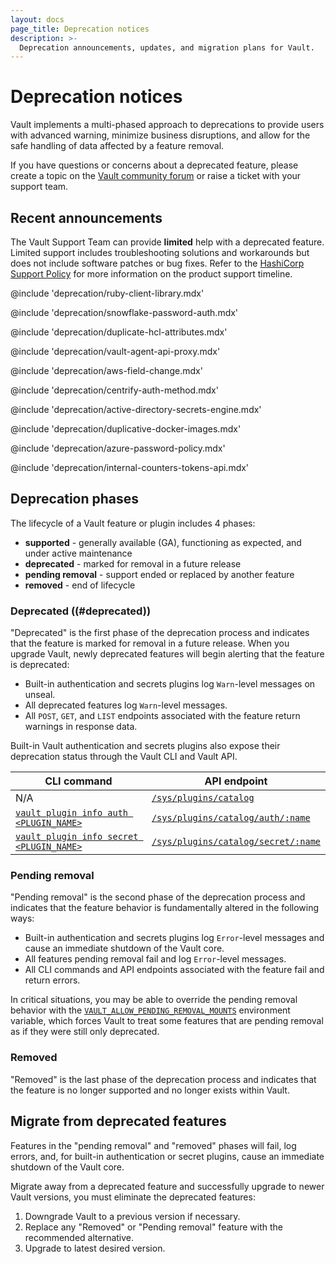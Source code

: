 ```yaml
---
layout: docs
page_title: Deprecation notices
description: >-
  Deprecation announcements, updates, and migration plans for Vault.
---
```


# Deprecation notices

Vault implements a multi-phased approach to deprecations to provide users with
advanced warning, minimize business disruptions, and allow for the safe handling
of data affected by a feature removal.

<Highlight title="Have questions?">

If you have questions or concerns about a deprecated feature, please create a
topic on the [Vault community forum](https://discuss.hashicorp.com/c/vault/30)
or raise a ticket with your support team.

</Highlight>

<a id="announcements" />

## Recent announcements

<Tabs>
<Tab heading="DEPRECATED">

<EnterpriseAlert product="vault">
  The Vault Support Team can provide <b>limited</b> help with a deprecated feature.
  Limited support includes troubleshooting solutions and workarounds but does not
  include software patches or bug fixes. Refer to
  the <a href="https://support.hashicorp.com/hc/en-us/articles/360021185113-Support-Period-and-End-of-Life-EOL-Policy">HashiCorp Support Policy</a> for
  more information on the product support timeline.
</EnterpriseAlert>

@include 'deprecation/ruby-client-library.mdx'

@include 'deprecation/snowflake-password-auth.mdx'

@include 'deprecation/duplicate-hcl-attributes.mdx'

</Tab>
<Tab heading="PENDING REMOVAL">

@include 'deprecation/vault-agent-api-proxy.mdx'

@include 'deprecation/aws-field-change.mdx'

@include 'deprecation/centrify-auth-method.mdx'

</Tab>
<Tab heading="REMOVED">

@include 'deprecation/active-directory-secrets-engine.mdx'

@include 'deprecation/duplicative-docker-images.mdx'

@include 'deprecation/azure-password-policy.mdx'

@include 'deprecation/internal-counters-tokens-api.mdx'

</Tab>
</Tabs>

<a id="phases" />

## Deprecation phases

The lifecycle of a Vault feature or plugin includes 4 phases:

- **supported** - generally available (GA), functioning as expected, and under
  active maintenance
- **deprecated** - marked for removal in a future release
- **pending removal** - support ended or replaced by another feature
- **removed** - end of lifecycle

### Deprecated ((#deprecated))

"Deprecated" is the first phase of the deprecation process and indicates that
the feature is marked for removal in a future release. When you upgrade Vault,
newly deprecated features will begin alerting that the feature is deprecated:

- Built-in authentication and secrets plugins log `Warn`-level messages on
  unseal.
- All deprecated features log `Warn`-level messages.
- All `POST`, `GET`, and `LIST` endpoints associated with the feature return
  warnings in response data.

Built-in Vault authentication and secrets plugins also expose their deprecation
status through the Vault CLI and Vault API.

CLI command                                                                  | API endpoint
---------------------------------------------------------------------------- | --------------
N/A                                                                          | [`/sys/plugins/catalog`](/vault/api-docs/system/plugins-catalog)
[`vault plugin info auth <PLUGIN_NAME>`](/vault/docs/commands/plugin/info)   | [`/sys/plugins/catalog/auth/:name`](/vault/api-docs/system/plugins-catalog#list-plugins-1)
[`vault plugin info secret <PLUGIN_NAME>`](/vault/docs/commands/plugin/info) | [`/sys/plugins/catalog/secret/:name`](/vault/api-docs/system/plugins-catalog#list-plugins-1)

### Pending removal

"Pending removal" is the second phase of the deprecation process and indicates
that the feature behavior is fundamentally altered in the following ways:

- Built-in authentication and secrets plugins log `Error`-level messages and
  cause an immediate shutdown of the Vault core.
- All features pending removal fail and log `Error`-level messages.
- All CLI commands and API endpoints associated with the feature fail and return
  errors.

<Warning title="Use with caution">

  In critical situations, you may be able to override the pending removal behavior with the
  [`VAULT_ALLOW_PENDING_REMOVAL_MOUNTS`](/vault/docs/commands/server#vault_allow_pending_removal_mounts)
  environment variable, which forces Vault to treat some features that are pending
  removal as if they were still only deprecated.

</Warning>

### Removed

"Removed" is the last phase of the deprecation process and indicates that the
feature is no longer supported and no longer exists within Vault.

## Migrate from deprecated features

Features in the "pending removal" and "removed" phases will fail, log errors,
and, for built-in authentication or secret plugins, cause an immediate shutdown
of the Vault core.

Migrate away from a deprecated feature and successfully upgrade to newer Vault
versions, you must eliminate the deprecated features:

1. Downgrade Vault to a previous version if necessary.
1. Replace any "Removed" or "Pending removal" feature with the recommended
   alternative.
1. Upgrade to latest desired version.
